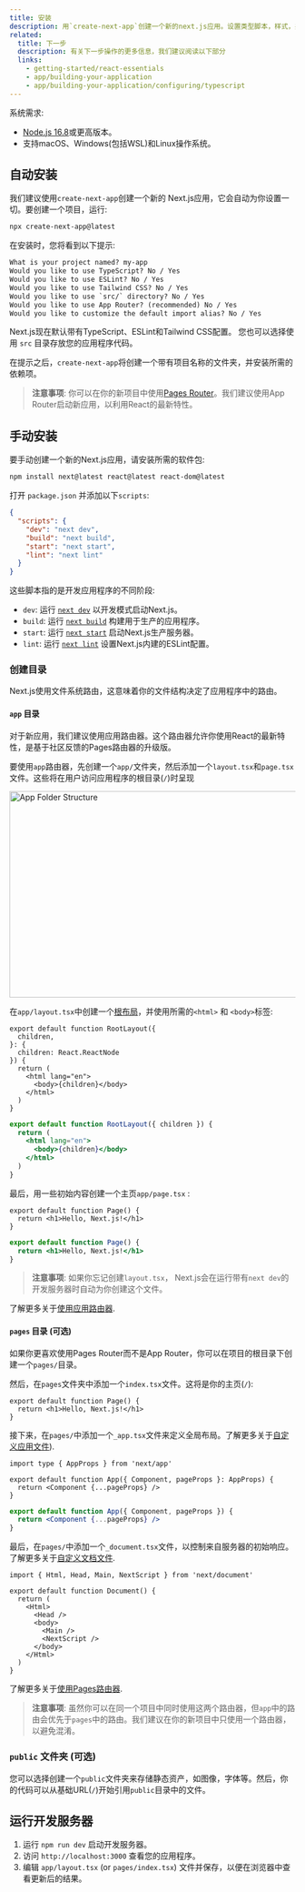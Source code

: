 ```yaml
---
title: 安装
description: 用`create-next-app`创建一个新的next.js应用。设置类型脚本，样式，并配置你的`next.config.js`文件。
related:
  title: 下一步
  description: 有关下一步操作的更多信息，我们建议阅读以下部分
  links:
    - getting-started/react-essentials
    - app/building-your-application
    - app/building-your-application/configuring/typescript
---
```



系统需求:

- [Node.js 16.8](https://nodejs.org/)或更高版本。
- 支持macOS、Windows(包括WSL)和Linux操作系统。

## 自动安装

我们建议使用`create-next-app`创建一个新的 Next.js应用，它会自动为你设置一切。要创建一个项目，运行:

```bash title="Terminal"
npx create-next-app@latest
```

在安装时，您将看到以下提示:

```txt title="Terminal"
What is your project named? my-app
Would you like to use TypeScript? No / Yes
Would you like to use ESLint? No / Yes
Would you like to use Tailwind CSS? No / Yes
Would you like to use `src/` directory? No / Yes
Would you like to use App Router? (recommended) No / Yes
Would you like to customize the default import alias? No / Yes
```

Next.js现在默认带有TypeScript、ESLint和Tailwind CSS配置。
您也可以选择使用 `src` 目录存放您的应用程序代码。

在提示之后，`create-next-app`将创建一个带有项目名称的文件夹，并安装所需的依赖项。

> **注意事项**: 你可以在你的新项目中使用[Pages Router](/docs/pages)。我们建议使用App Router启动新应用，以利用React的最新特性。

## 手动安装

要手动创建一个新的Next.js应用，请安装所需的软件包:

```bash title="Terminal"
npm install next@latest react@latest react-dom@latest
```

打开 `package.json` 并添加以下`scripts`:

```json title="package.json"
{
  "scripts": {
    "dev": "next dev",
    "build": "next build",
    "start": "next start",
    "lint": "next lint"
  }
}
```

这些脚本指的是开发应用程序的不同阶段:

- `dev`: 运行 [`next dev`](/docs/app/api-reference/next-cli#development) 以开发模式启动Next.js。
- `build`: 运行 [`next build`](/docs/app/api-reference/next-cli#build) 构建用于生产的应用程序。
- `start`: 运行 [`next start`](/docs/app/api-reference/next-cli#production) 启动Next.js生产服务器。
- `lint`: 运行 [`next lint`](/docs/app/api-reference/next-cli#lint) 设置Next.js内建的ESLint配置。

### 创建目录

Next.js使用文件系统路由，这意味着你的文件结构决定了应用程序中的路由。

#### `app` 目录

对于新应用，我们建议使用应用路由器。这个路由器允许你使用React的最新特性，是基于社区反馈的Pages路由器的升级版。

要使用`app`路由器，先创建一个`app/`文件夹，然后添加一个`layout.tsx`和`page.tsx`文件。这些将在用户访问应用程序的根目录(`/`)时呈现

<Image
  alt="App Folder Structure"
  srcLight="/docs/light/app-getting-started.png"
  srcDark="/docs/dark/app-getting-started.png"
  width="1600"
  height="363"
/>

在`app/layout.tsx`中创建一个[根布局](/docs/app/building-your-application/routing/pages-and-layouts#root-layout-required)，并使用所需的`<html>` 和 `<body>`标签:

<Tabs>
<TabItem value="tsx" label="TypeScript">

```tsx title="app/layout.tsx"
export default function RootLayout({
  children,
}: {
  children: React.ReactNode
}) {
  return (
    <html lang="en">
      <body>{children}</body>
    </html>
  )
}
```

</TabItem>
<TabItem value="jsx" label="JavaScript">

```jsx title="app/layout.js"
export default function RootLayout({ children }) {
  return (
    <html lang="en">
      <body>{children}</body>
    </html>
  )
}
```

</TabItem>
</Tabs>

最后，用一些初始内容创建一个主页`app/page.tsx` :

<Tabs>
<TabItem value="tsx" label="TypeScript">

```tsx title="app/page.tsx"
export default function Page() {
  return <h1>Hello, Next.js!</h1>
}
```

</TabItem>
<TabItem value="jsx" label="JavaScript">

```jsx title="app/page.js"
export default function Page() {
  return <h1>Hello, Next.js!</h1>
}
```

</TabItem>
</Tabs>

> **注意事项**: 如果你忘记创建`layout.tsx`， Next.js会在运行带有`next dev`的开发服务器时自动为你创建这个文件。

了解更多关于[使用应用路由器](/docs/app/building-your-application/routing/defining-routes).

#### `pages` 目录 (可选)

如果你更喜欢使用Pages Router而不是App Router，你可以在项目的根目录下创建一个`pages/`目录。

然后，在`pages`文件夹中添加一个`index.tsx`文件。这将是你的主页(`/`):

```tsx title="pages/index.tsx"
export default function Page() {
  return <h1>Hello, Next.js!</h1>
}
```

接下来，在`pages/`中添加一个`_app.tsx`文件来定义全局布局。了解更多关于[自定义应用文件](/docs/pages/building-your-application/routing/custom-app)).

<Tabs>
<TabItem value="tsx" label="TypeScript">

```tsx title="pages/_app.tsx"
import type { AppProps } from 'next/app'

export default function App({ Component, pageProps }: AppProps) {
  return <Component {...pageProps} />
}
```

</TabItem>
<TabItem value="jsx" label="JavaScript">

```jsx title="pages/_app.js"
export default function App({ Component, pageProps }) {
  return <Component {...pageProps} />
}
```

</TabItem>
</Tabs>

最后，在`pages/`中添加一个`_document.tsx`文件，以控制来自服务器的初始响应。了解更多关于[自定义文档文件](/docs/pages/building-your-application/routing/custom-document).

```tsx title="pages/_document.tsx"
import { Html, Head, Main, NextScript } from 'next/document'

export default function Document() {
  return (
    <Html>
      <Head />
      <body>
        <Main />
        <NextScript />
      </body>
    </Html>
  )
}
```

了解更多关于[使用Pages路由器](/docs/pages/building-your-application/routing/pages-and-layouts).

> **注意事项**: 虽然你可以在同一个项目中同时使用这两个路由器，但`app`中的路由会优先于`pages`中的路由。我们建议在你的新项目中只使用一个路由器，以避免混淆。

### `public` 文件夹 (可选)

您可以选择创建一个`public`文件夹来存储静态资产，如图像，字体等。然后，你的代码可以从基础URL(`/`)开始引用`public`目录中的文件。

## 运行开发服务器

1. 运行 `npm run dev` 启动开发服务器。
2. 访问 `http://localhost:3000` 查看您的应用程序。
3. 编辑 `app/layout.tsx` (or `pages/index.tsx`) 文件并保存，以便在浏览器中查看更新后的结果。
